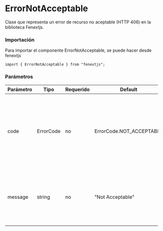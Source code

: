 # ErrorNotAcceptable

Clase que representa un error de recurso no aceptable (HTTP 406) en la biblioteca Fenextjs.

### Importación

Para importar el componente ErrorNotAcceptable, se puede hacer desde fenextjs

```tsx copy
import { ErrorNotAcceptable } from "fenextjs";
```

### Parámetros

| Parámetro | Tipo      | Requerido | Default                  | Descripcion                                                                                                            |
| --------- | --------- | --------- | ------------------------ | ---------------------------------------------------------------------------------------------------------------------- |
| code      | ErrorCode | no        | ErrorCode.NOT_ACCEPTABLE | Código de error específico que indica que el recurso solicitado no es aceptable según los encabezados de la solicitud. |
| message   | string    | no        | "Not Acceptable"         | Mensaje de error que describe la naturaleza del error cuando el recurso solicitado no es aceptable.                    |
